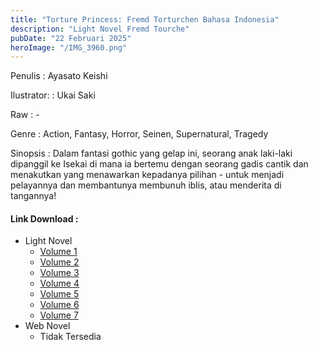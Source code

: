 ```yaml
---
title: "Torture Princess: Fremd Torturchen Bahasa Indonesia"
description: "Light Novel Fremd Tourche"
pubDate: "22 Februari 2025"
heroImage: "/IMG_3960.png"
---
```


Penulis  : Ayasato Keishi

Ilustrator: : Ukai Saki

Raw : -

Genre : 
Action, Fantasy, Horror, Seinen, Supernatural, Tragedy

Sinopsis :
Dalam fantasi gothic yang gelap ini, seorang anak laki-laki dipanggil ke Isekai di mana ia bertemu dengan seorang gadis cantik dan menakutkan yang menawarkan kepadanya pilihan - untuk menjadi pelayannya dan membantunya membunuh iblis, atau menderita di tangannya!

#### Link Download :
- Light Novel
  - [Volume 1](https://gawr-index.floral.workers.dev/0:/LN%20&%20WN/LN%20&%20WN%20Jepang%20P1/%20fremd%20tourche/fremd_tourchen_volume%201~Lui%20Novel~.pdf)
  - [Volume 2](https://gawr-index.floral.workers.dev/0:/LN%20&%20WN/LN%20&%20WN%20Jepang%20P1/%20fremd%20tourche/fremd_tourchen_volume%202~Lui%20Novel~.pdf)
  - [Volume 3](https://gawr-index.floral.workers.dev/0:/LN%20&%20WN/LN%20&%20WN%20Jepang%20P1/%20fremd%20tourche/fremd_tourchen_volume%203~Lui%20Novel~.pdf)
  - [Volume 4](https://gawr-index.floral.workers.dev/0:/LN%20&%20WN/LN%20&%20WN%20Jepang%20P1/%20fremd%20tourche/fremd_tourchen_volume%204~RueNovel~.pdf)
  - [Volume 5](https://gawr-index.floral.workers.dev/0:/LN%20&%20WN/LN%20&%20WN%20Jepang%20P1/%20fremd%20tourche/Fremd_Tourchen_Vol5~RueNovel~.pdf)
  - [Volume 6](https://gawr-index.floral.workers.dev/0:/LN%20&%20WN/LN%20&%20WN%20Jepang%20P1/%20fremd%20tourche/Fremd_Tourchen_Vol6~RueNovel~.pdf)
  - [Volume 7](https://gawr-index.floral.workers.dev/0:/LN%20&%20WN/LN%20&%20WN%20Jepang%20P1/%20fremd%20tourche/Fremd_Tourchen_Vol7~RueNovel~.pdf)
- Web Novel
  - Tidak Tersedia

